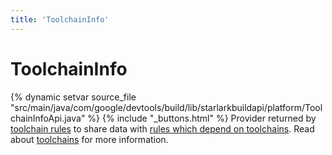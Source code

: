 ```yaml
---
title: 'ToolchainInfo'
---
```


# ToolchainInfo

{% dynamic setvar source_file "src/main/java/com/google/devtools/build/lib/starlarkbuildapi/platform/ToolchainInfoApi.java" %}
{% include "\_buttons.html" %}
Provider returned by [toolchain rules](/docs/toolchains#defining-toolchains) to share data with [rules which depend on toolchains](/docs/toolchains#writing-rules-that-use-toolchains). Read about [toolchains](/docs/toolchains) for more information.
